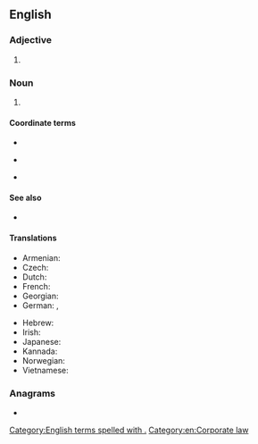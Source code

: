{{also|LTD}}
==English==

===Adjective===
{{en-adj|-}}

# {{abbreviation of|en|limited}}

===Noun===
{{head|en|noun}}

# {{lb|en|British|Irish}} {{abbreviation of|en|[[limited liability company]]}}

====Coordinate terms====
* {{l|en|LLC}}
* {{sense|UK}} {{l|en|PLC}}
* {{sense|USA}} {{l|en|Inc.}}

====See also====
* {{l|en|Co.}}

====Translations====
{{trans-top}}
* Armenian: {{t+|hy|ՍՊԸ}}
* Czech: {{t+|cs|spol. s r. o.}}
* Dutch: {{t+|nl|bvba}}
* French: {{t+|fr|SARL}}
* Georgian: {{t|ka|შპს}}
* German: {{t+|de|GmbH}}, {{t|de|G. m. b. H.}}
{{trans-mid}}
* Hebrew: {{t|he|"בע"מ|sc=Hebr}}
* Irish: {{t|ga|Teo.}}
* Japanese: {{t+|ja|有|tr=yū}}
* Kannada: {{t+|kn|ನಿ|sc=Knda}}
* Norwegian: {{t+|no|AS}}
* Vietnamese: {{t|vi|[[công ty]] [[TNHH]]}}
{{trans-bottom}}

===Anagrams===
* {{anagrams|en|a=dlt|DLT|DTL|TLD}}

[[Category:English terms spelled with .]]
[[Category:en:Corporate law]]